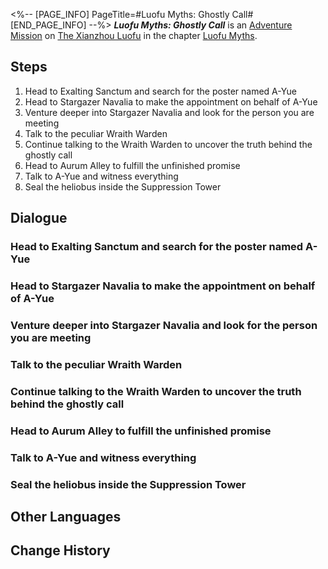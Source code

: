 <%-- [PAGE_INFO]
PageTitle=#Luofu Myths: Ghostly Call#
[END_PAGE_INFO] --%>
{{Stub|Dialogue.}}
{{Mission Infobox
|id            = 8015161
|title         = 
|image         = <!--Mission Luofu Myths Ghostly Call.png-->
|type          = Adventure
|event_name    = 
|chapter       = Luofu Myths
|requirements  = {{subst:void|<!--Unknown: {"Type":"Manual"}-->}}
|summary       = The Ghostly Grove offers a myriad of uncanny stories, including rumors about a woman constantly harassed by calls from ghosts.<br />The only good heliobus is a captured heliobus. The only place they should go is the Suppression Tower in Fyxestroll Garden.
|characters    = Trailblazer
|startLocation = [[The Xianzhou Luofu]] - [[Fyxestroll Garden]]
|world         = The Xianzhou Luofu
|area          = Fyxestroll Garden
|prev          = 
|next          = 
|rewards       = Trailblaze EXP*100; Stellar Jade*20; Traveler's Guide*3; Condensed Aether*2; Lost Gold Fragment*2; Credit*5,000
}}
'''''Luofu Myths: Ghostly Call''''' is an [[Adventure Mission]] on [[The Xianzhou Luofu]] in the chapter [[Luofu Myths]].

==Steps==
# Head to Exalting Sanctum and search for the poster named A-Yue
# Head to Stargazer Navalia to make the appointment on behalf of A-Yue
# Venture deeper into Stargazer Navalia and look for the person you are meeting
# Talk to the peculiar Wraith Warden
# Continue talking to the Wraith Warden to uncover the truth behind the ghostly call
# Head to Aurum Alley to fulfill the unfinished promise
# Talk to A-Yue and witness everything
# Seal the heliobus inside the Suppression Tower

<!--
==Gameplay Notes==

--><!--
==Trial Character==

-->
==Dialogue==
{{Stub Dialogue}}
{{Dialogue End}}

===Head to Exalting Sanctum and search for the poster named A-Yue===
{{Mission Description|type=adventure|location=Exalting Sanctum|update|A post on Ghostly Grove concerning phone calls from ghosts catches your group's attention. After Guinaifen sends a private message to the poster, you make contact with a woman named A-Yue, who claims she has been constantly harassed by calls from ghosts. You agree to meet her at Exalting Sanctum, where she will share all the information she has...}}
{{Dialogue Start}}
:{{tx}}
{{Dialogue End}}

===Head to Stargazer Navalia to make the appointment on behalf of A-Yue===
{{Mission Description|type=adventure|location=Stargazer Navalia|update|A-Yue tells you about the ghostly phone calls she receives in the middle of the night, and reveals that the other party has asked to meet her at a specific location in Stargazer Navalia. A-Yue going there on her own would be very risky, especially compared to your ghost-hunting squad composed of capable exorcists. You accept A-Yue's commission and decide to meet the other person on her behalf in Stargazer Navalia, aiming to uncover their true identity.}}
{{Dialogue Start}}
:{{tx}}
{{Dialogue End}}

===Venture deeper into Stargazer Navalia and look for the person you are meeting===
{{Mission Description|type=adventure|location=Stargazer Navalia|update|As you arrive at the agreed location, you find nobody there. Could this be a mere prank? Since you're here already, you decide to explore deeper into Stargazer Navalia in search of potential clues...}}
{{Dialogue Start}}
:{{tx}}
{{Dialogue End}}

===Talk to the peculiar Wraith Warden===
{{Mission Description|type=adventure|location=Stargazer Navalia|update|Thankfully, the ghost-hunting squad arrives in the nick of time and rescues Huohuo. Interestingly, the frenzied Wraith Warden has also changed her attitude. Perhaps you can attempt to reason with her? Since there are so many of you here and you all have tricks up your sleeves, you can always resort to force if negotiation fails...}}
{{Dialogue Start}}
:{{tx}}
{{Dialogue End}}

===Continue talking to the Wraith Warden to uncover the truth behind the ghostly call===
{{Mission Description|type=adventure|location=Stargazer Navalia|update|It turns out the Wraith Warden has her own hidden stories. Thankfully, she does not dare to stir up trouble. Under your watchful gaze, she slowly recounts the truth behind everything...}}
{{Dialogue Start}}
:{{tx}}
{{Dialogue End}}

===Head to Aurum Alley to fulfill the unfinished promise===
{{Mission Description|type=adventure|location=Aurum Alley|update|As you suspected, this anomaly is indeed connected to a heliobus who is willing to do anything to break free from its confinement. To seal the heliobus and fulfill the unfortunate woman's sorrowful desires, you decide to proceed to Aurum Alley.}}
{{Dialogue Start}}
:{{tx}}
{{Dialogue End}}

===Talk to A-Yue and witness everything===
{{Mission Description|type=adventure|location=Aurum Alley|update|You bring the heliobus to meet A-Yue. With you as the witness, the Wraith Warden's unfinished wishes are fulfilled...}}
{{Dialogue Start}}
:{{tx}}
{{Dialogue End}}

===Seal the heliobus inside the Suppression Tower===
{{Mission Description|type=adventure|location=Fyxestroll Garden|update|After all is said and done, you escort the heliobus to the Suppression Tower and seal it. Perhaps A-Yue will sleep soundly from now onwards?}}
{{Dialogue Start}}
:{{tx}}
{{Dialogue End}}

==Other Languages==
{{Other Languages
|en   = Luofu Myths: Ghostly Call
|zhs  = 罗浮异闻•诡铃
|zht  = 羅浮異聞•詭鈴
|ja   = 羅浮異聞・詭鈴
|ko   = 나부 기문•수상한 방울
|es   = Leyendas urbanas del Luofu: Llamada fantasmal
|fr   = Mythes du Luofu&nbsp;: Appel fantôme
|ru   = Городские легенды Лофу: Призрачный колокольчик
|th   = ตำนานพิศวงเมือง Luofu: สายสุดหลอน
|vi   = Kỳ Bí Luofu - Tiếng Chuông Quái Lạ
|de   = Legenden der Luofu: Das Glöckchen
|id   = Legenda Urban Luofu: Telepon Aneh
|pt   = Lendas do Luofu: Disque-Fantasma
}}

==Change History==
{{Change History|1.5}}
